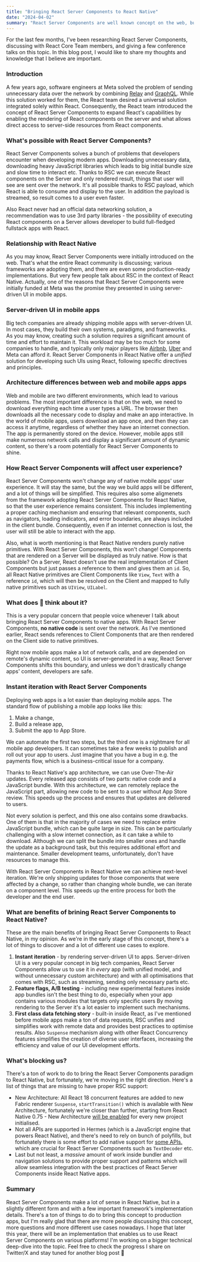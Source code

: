 ```yaml
---
title: "Bringing React Server Components to React Native"
date: "2024-04-02"
summary: "React Server Components are well known concept on the web, but what about React Native?"
---
```


For the last few months, I've been researching React Server Components, discussing with React Core Team members, and giving a few conference talks on this topic. In this blog post, I would like to share my thoughts and knowledge that I believe are important.

### Introduction

A few years ago, software engineers at Meta solved the problem of sending unnecessary data over the network by combining [Relay](https://github.com/facebook/relay) and [GraphQL](https://graphql.org/). While this solution worked for them, the React team desired a universal solution integrated solely within React. Consequently, the React team introduced the concept of React Server Components to expand React's capabilities by enabling the rendering of React components on the server and what allows direct access to server-side resources from React components.

### What's possible with React Server Components?

React Server Components solves a bunch of problems that developers encounter when developing modern apps. Downloading unnecessary data, downloading heavy JavaScript libraries which leads to big initial bundle size and slow time to interact etc. Thanks to RSC we can execute React components on the Server and only rendered result, things that user will see are sent over the network. It's all possible thanks to RSC payload, which React is able to consume and display to the user. In addition the payload is streamed, so result comes to a user even faster.

Also React never had an official data networking solution, a recommendation was to use 3rd party libraries - the possibility of executing React components on a Server allows developer to build full-fledged fullstack apps with React.

### Relationship with React Native

As you may know, React Server Components were initially introduced on the web. That's what the entire React community is discussing; various frameworks are adopting them, and there are even some production-ready implementations. But very few people talk about RSC in the context of React Native. Actually, one of the reasons that React Server Components were initially funded at Meta was the promise they presented in using server-driven UI in mobile apps.

<Tweet id="1623175042971344896" />

### Server-driven UI in mobile apps

Big tech companies are already shipping mobile apps with server-driven UI. In most cases, they build their own systems, paradigms, and frameworks. As you may know, creating such a solution requires a significant amount of time and effort to maintain it. This workload may be too much for some companies to handle, and typically only major players like [Airbnb](https://medium.com/airbnb-engineering/a-deep-dive-into-airbnbs-server-driven-ui-system-842244c5f5), [Uber](https://artem-tyurin.medium.com/screenflow-an-unfinished-attempt-at-a-cross-platform-server-driven-ui-at-uber-749c1bc1d89) and Meta can afford it. React Server Components in React Native offer a _unified_ solution for developing such UIs using React, following specific directives and principles.

### Architecture differences between web and mobile apps apps

Web and mobile are two different environments, which lead to various problems. The most important difference is that on the web, we need to download everything each time a user types a URL. The browser then downloads all the necessary code to display and make an app interactive. In the world of mobile apps, users download an app once, and then they can access it anytime, regardless of whether they have an internet connection. The app is permanently stored on the device. However, mobile apps still make numerous network calls and display a significant amount of dynamic content, so there's a room potentially for React Server Components to shine.

### How React Server Components will affect user experience?

React Server Components won't change any of native mobile apps' user experience. It will stay the same, but the way we build apps will be different, and a lot of things will be simplified. This requires also some aligmenets from the framework adopting React Server Components for React Native, so that the user experience remains consistent. This includes implementing a proper caching mechanism and ensuring that relevant components, such as navigators, loading indicators, and error boundaries, are always included in the client bundle. Consequently, even if an internet connection is lost, the user will still be able to interact with the app.

Also, what is worth mentioning is that React Native renders purely native primitives. With React Server Components, this won't change! Components that are rendered on a Server will be displayed as truly native. How is that possible? On a Server, React doesn't use the real implementation of Client Components but just passes a reference to them and gives them an <code>id</code>. So, all React Native primitives are Client Components like <code>View</code>, <code>Text</code> with a reference <code>id</code>, which will then be resolved on the Client and mapped to fully native primitives such as <code>UIView</code>, <code>UILabel</code>.

### What does  think about it?

This is a very popular concern that people voice whenever I talk about bringing React Server Components to native apps. With React Server Components, **no native code** is sent over the network. As I've mentioned earlier, React sends references to Client Components that are then rendered on the Client side to native primitives.

Right now mobile apps make a lot of network calls, and are depended on remote's dynamic content, so UI is server-generated in a way, React Server Components shifts this boundary, and unless we don't drastically change apps' content, developers are safe.

### Instant iteration with React Server Components

Deploying web apps is a lot easier than deploying mobile apps. The standard flow of publishing a mobile app looks like this:

1. Make a change,
2. Build a release app,
3. Submit the app to App Store.

We can automate the first two steps, but the third one is a nightmare for all mobile app developers. It can sometimes take a few weeks to publish and roll out your app to users. Just imagine that you have a bug in e.g. the payments flow, which is a business-critical issue for a company.

Thanks to React Native's app architecture, we can use Over-The-Air updates. Every released app consists of two parts: native code and a JavaScript bundle. With this architecture, we can remotely replace the JavaScript part, allowing new code to be sent to a user without App Store review. This speeds up the process and ensures that updates are delivered to users.

Not every solution is perfect, and this one also contains some drawbacks. One of them is that in the majority of cases we need to replace entire JavaScript bundle, which can be quite large in size. This can be particularly challenging with a slow internet connection, as it can take a while to download. Although we can split the bundle into smaller ones and handle the update as a background task, but this requires additional effort and maintenance. Smaller development teams, unfortunately, don't have resources to manage this.

With React Server Components in React Native we can achieve next-level iteration. We're only shipping updates for those components that were affected by a change, so rather than changing whole bundle, we can iterate on a component level. This speeds up the entire process for both the developer and the end user.

### What are benefits of brining React Server Components to React Native?

These are the main benefits of bringing React Server Components to React Native, in my opinion. As we're in the early stage of this concept, there's a lot of things to discover and a lot of different use cases to explore.

1. **Instant iteration** - by rendering server-driven UI to apps. Server-driven UI is a very popular concept in big tech companies, React Server Components allow us to use it in _every_ app (with unified model, and without unnecessary custom architecture) and with all optimisations that comes with RSC, such as streaming, sending only necessary parts etc.
2. **Feature flags, A/B testing** - including new experimental features inside app bundles isn't the best thing to do, especially when your app contains various modules that targets only specific users By moving rendering to the Server it's a lot easier to implement such mechanisms.
3. **First class data fetching story** - built-in inside React, as I've mentioned before mobile apps make a ton of data requests, RSC unifies and simplifies work with remote data and provides best practices to optimise results. Also <code>Suspense</code> mechanism along with other React Concurrency features simplifies the creation of diverse user interfaces, increasing the efficiency and value of our UI development efforts.

### What's blocking us?

There's a ton of work to do to bring the React Server Components paradigm to React Native, but fortunately, we're moving in the right direction. Here's a list of things that are missing to have proper RSC support:

- New Architecture: All React 18 concurrent features are added to new Fabric renderer <code>Suspense</code>, <code>startTransition()</code> which is available with New Architecture, fortunately we're closer than further, starting from React Native 0.75 - New Architecture [will be enabled](https://github.com/facebook/react-native/pull/43135) for every new project initialised.
- Not all APIs are supported in Hermes (which is a JavaScript engine that powers React Native), and there's need to rely on bunch of polyfills, but fortunately there is some effort to add native support for [some APIs.](https://x.com/tmikov/status/1758967746858295612?s=20) which are crucial for React Server Components such as <code>TextDecoder</code> etc.
- Last but not least, a _massive_ amount of work inside bundler and navigation solutions to provide proper support and patterns which will allow seamless integration with the best practices of React Server Components inside React Native apps.

### Summary

React Server Components make a lot of sense in React Native, but in a slightly different form and with a few important framework's implementation details. There's a ton of things to do to bring this concept to production apps, but I'm really glad that there are more people discussing this concept, more questions and more different use cases nowadays. I hope that later this year, there will be an implementation that enables us to use React Server Components on various platforms! I'm working on a bigger technical deep-dive into the topic. Feel free to check the progress I share on Twitter/X and stay tuned for another blog post 🙌
